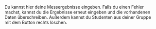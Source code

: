 Du kannst hier deine Messergebnisse eingeben.
Falls du einen Fehler machst, kannst du die Ergebnisse erneut eingeben und die vorhandenen Daten überschreiben.
Außerdem kannst du Studenten aus deiner Gruppe mit dem Button rechts löschen.